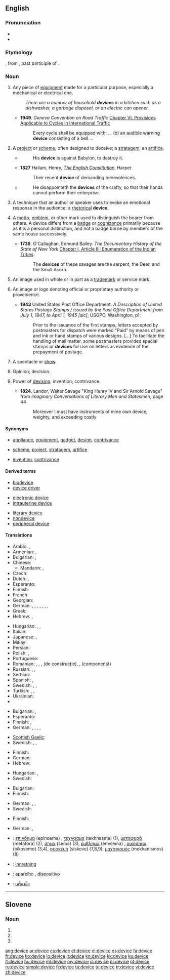 ==English==

===Pronunciation===
* {{audio|en-us-device.ogg|Audio (US)}}
* {{rhymes|aɪs}}

===Etymology===
{{etyl|fro}} {{term|devis|lang=fro}}, from {{etyl|la}} {{term|divisus|lang=la}}, past participle of {{term|dividere||to divide|lang=la}}.

===Noun===
{{en-noun}}

# Any piece of [[equipment]] made for a particular purpose, especially a mechanical or electrical one.
#: ''There are a number of household '''devices''' in a kitchen such as a dishwasher, a garbage disposal, or an electric can opener.''
#* '''1949'''. ''Geneva Convention on Road Traffic'' [[wikisource:Geneva Convention on Road Traffic#CHAPTER VI. PROVISIONS APPLICABLE TO CYCLES IN INTERNATIONAL TRAFFIC|Chapter VI. Provisions Applicable to Cycles in International Traffic]]
#*: Every cycle shall be equipped with: ... (b) an audible warning '''device''' consisting of a bell ...
# A [[project]] or [[scheme]], often designed to deceive; a [[stratagem]]; an [[artifice]].
#* {{RQ:Authorized Version|Jeremiah|51|11}}
#*: His '''device''' is against Babylon, to destroy it.
#* '''1827''' Hallam, Henry, [[s:The English Constitution|''The English Constitution'']], Harper
#*: Their recent '''device''' of demanding benevolences.
#* {{RQ:Authorized Version|Job|5|12}}
#*: He disappointeth the '''devices''' of the crafty, so that their hands cannot perform their enterprise.
# {{rhetoric}} A technique that an author or speaker uses to evoke an emotional response in the audience; a [[rhetorical]] '''device'''.
# {{heraldry}} A [[motto]], [[emblem]], or other mark used to distinguish the bearer from others. A device differs from a [[badge]] or [[cognizance]] primarily because as it is a personal distinction, and not a badge borne by members of the same house successively.
#* '''1736'''. O'Callaghan, Edmund Bailey. ''The Documentary History of the State of New York'' [[wikisource:The Documentary History of the State of New York/Volume I/Chapter I/Article III|Chapter I, Article III: Enumeration of the Indian Tribes]].
#*: The '''devices''' of these savages are the serpent, the Deer, and the Small Acorn.
# {{legal}} An image used in whole or in part as a [[trademark]] or service mark.
# {{printing}} An image or logo denoting official or proprietary authority or provenience.
#* '''1943''' United States Post Office Department. ''A Description of United States Postage Stamps / Issued by the Post Office Department from July 1, 1847, to April 1, 1945 [sic]'', USGPO, Washington, p1:
#*: Prior to the issuance of the first stamps, letters accepted by postmasters for dispatch were marked "Paid" by means of pen and ink or hand stamps of various designs. [...] To facilitate the handling of mail matter, some postmasters provided special stamps or '''devices''' for use on letters as evidence of the prepayment of postage.
# {{obsolete}} A spectacle or [[show]].
# {{obsolete}} Opinion; decision.
# {{obsolete}} Power of [[devising]]; invention; contrivance.
#* '''1824'''. Landor, Walter Savage "King Henry IV and Sir Arnold Savage" from ''Imaginary Conversations of Literary Men and Statesmen'', page 44
#*: Moreover I must have instruments of mine own device, weighty, and exceeding costly

====Synonyms====
* {{sense|piece of equipment}} [[appliance]], [[equipment]], [[gadget]], [[design]], [[contrivance]]
* {{sense|project or scheme}} [[scheme]], [[project]], [[stratagem]], [[artifice]]
* {{sense|obsolete, power of devising}} [[invention]], [[contrivance]]

====Derived terms====
{{top3}}
* [[biodevice]]
* [[device driver]]
{{mid3}}
* [[electronic device]]
* [[intrauterine device]]
{{mid3}}
* [[literary device]]
* [[nondevice]]
* [[peripheral device]]
{{bottom}}

====Translations====
{{trans-top|piece of equipment}}
* Arabic: {{t-|ar|أداة|f|tr=’adaa}},  {{t-|ar|جهاز|tr=jihaaz}}
* Armenian: {{t-|hy|սարք|tr=sark'}}, {{t-|hy|սարքավորում|tr=sark'avorum}}
* Bulgarian: {{t+|bg|устройство|n}},  {{t+|bg|приспособление|n}}
* Chinese:
** Mandarin: {{t-|cmn|裝置|sc=Hani}}, {{t-|cmn|装置|tr=zhuāngzhì|sc=Hani}}
* Czech: {{t+|cs|zařízení|n}}
* Dutch: {{t+|nl|toestel}}, {{t+|nl|apparaat}}
* Esperanto: {{t-|eo|aparato|xs=Esperanto}}
* Finnish: {{t+|fi|laite}}
* French: {{t+|fr|appareil|m}}
* Georgian: {{t|ka|მექანიზმი|tr=mek‘anizmi|sc=Geor|xs=Georgian}}
* German: {{t+|de|Gerät|n}}, {{t+|de|Apparat|m}}, {{t+|de|Einheit|f}}, {{t+|de|Instrument|n}}, {{t+|de|Baustein|m}}, {{t+|de|Vorrichtung|f}}, {{t+|de|Einrichtung|f}}, {{t+|de|Hilfsmittel|n}}
* Greek: {{t+|el|συσκευή|f|tr=syskeví}}
* Hebrew: {{t|he|מתקן|m|tr=mitkan}}, {{t-|he|מכשיר|m|tr=makhshir}}
{{trans-mid}}
* Hungarian: {{t+|hu|készülék}}, {{t+|hu|szerkezet}}, {{t+|hu|gépezet}}
* Italian: {{t+|it|apparecchio|m}}
* Japanese: {{t+|ja|装置|tr=そうち, sōchi}},  {{t|ja| デバイス|tr=debaisu}}
* Malay: {{t|ms|alat}}
* Persian: {{t|fa|افزاره|tr=afzáre}}
* Polish: {{t+|pl|urządzenie|n}}, {{t|pl|przyrząd|m}}
* Portuguese: {{t+|pt|aparelho}}
* Romanian: {{t|ro|aparat|n}}, {{t|ro|piesă|f}}, {{t|ro|dispozitiv|n}}, {{t|ro|element|n}} (de construcție), {{t|ro|componentă|f}}, {{t|ro|unitate|f}} (componentă)
* Russian: {{t+|ru|устройство|n|tr=ustrójstvo}}, {{t+|ru|приспособление|n|tr=prisposoblénie}},  {{t|ru|девайс|m|tr=devájs}}
* Serbian: {{t|sr|uređaj|m|tr=уређај|sc=Cyrl}}
* Spanish: {{t+|es|dispositivo|m}}, {{t-|es|mecanismo|m}}
* Swedish: {{t|sv|apparat|c}}, {{t|sv|redskap|n}}, {{t|sv|husgeråd|n}}
* Turkish: {{t|tr|aygıt}},  {{t+|tr|alet}},  {{t|tr|cihaz}}
* Ukrainian: {{t-|uk|пристрій|m|tr=prystrij|xs=Ukrainian}}
* {{trreq|hi}}
{{trans-bottom}}

{{trans-top|project or scheme}}
* Bulgarian: {{t+|bg|план|m}},  {{t+|bg|проект|m}}
* Esperanto: {{t-|eo|intrigo|xs=Esperanto}}
* Finnish: {{t+|fi|suunnitelma}}, {{t+|fi|juoni}}
* German: {{t+|de|Instrument|n}}, {{t+|de|Kunstgriff|m}}, {{t+|de|Vorrichtung|f}}, {{t+|de|Einrichtung|f}}, {{t+|de|Hilfsmittel|n}}
{{trans-mid}}
* [[Scottish Gaelic]]: {{t-|gd|cleas|m|xs=Scottish Gaelic}}
* Swedish: {{t|sv|plan|c}}, {{t|sv|föresats|c}}, {{t|sv|knep|n}}
{{trans-bottom}}

{{trans-top|rhetorical device}}
* Finnish: {{t-|fi|tehokeino}}
* German: {{t+|de|Hilfsmittel|n}}
* Hebrew: {{t|he|אמצעי רטורי|m|tr=emca'í retóri|sc=Hebr}}
{{trans-mid}}
* Hungarian: {{t+|hu|eszköz}}, {{t+|hu|mód}}
* Swedish: {{t|sv|retorisk figur|c}}
{{trans-bottom}}

{{trans-top|heraldry: personal motto or emblem}}
* Bulgarian: {{t|bg|девиз|m}}
* Finnish: {{t-|fi|tunnus}}
{{trans-mid}}
* German: {{t+|de|Motto|n}}, {{t+|de|Emblem|n}}, {{t+|de|Devise|f}}
* Swedish: {{t|sv|devis|c}}
{{trans-bottom}}

{{trans-top|law: image used in whole or part as a trademark or service mark}}
* Finnish: {{t+|fi|tunnusmerkki}}
{{trans-mid}}
* German: {{t+|de|Emblem|n}}, {{t+|de|Marke|f}}
{{trans-bottom}}

{{trans-top|obsolete: spectacle or show}}
{{trans-mid}}
{{trans-bottom}}

{{trans-top|obsolete: opinion; decision}}
{{trans-mid}}
{{trans-bottom}}

{{trans-top|obsolete: power of devising}}
{{trans-mid}}
{{trans-bottom}}

{{checktrans-top}}
* {{ttbc|el}}: [[επινόημα]] (epinoema) {{n}}, [[τέχνασμα]] (tekhnasma) {{n}} (1), [[μεταφορά]] (metafora) {{f}} (2), [[σήμα]] (sema) {{n}} (3), [[έμβλημα]] (emvlema) {{n}}, [[οικόσημο]] (oikosemo) {{n}} (3,4), [[συσκευή]] (siskeve) {{f}} (7,8,9), [[μηχανισμός]] (mekhanismos) {{m}} (8)
{{trans-mid}}
* {{ttbc|no}}: [[innretning]]
* {{ttbc|pt}}: [[aparelho]] {{m}}, [[dispositivo]] {{m}}
* {{ttbc|th}}: [[เครื่องมือ]]
{{trans-bottom}}

----

==Slovene==

===Noun===
{{infl|sl|noun form|g=f}}

# {{sl-form-noun|g|s|devica}}
# {{sl-form-noun|n|p|devica}}
# {{sl-form-noun|a|p|devica}}

[[ang:device]]
[[ar:device]]
[[cs:device]]
[[et:device]]
[[el:device]]
[[es:device]]
[[fa:device]]
[[fr:device]]
[[ko:device]]
[[io:device]]
[[it:device]]
[[kn:device]]
[[kk:device]]
[[ku:device]]
[[lt:device]]
[[hu:device]]
[[ml:device]]
[[my:device]]
[[ja:device]]
[[pl:device]]
[[pt:device]]
[[ru:device]]
[[simple:device]]
[[fi:device]]
[[ta:device]]
[[te:device]]
[[tr:device]]
[[vi:device]]
[[zh:device]]